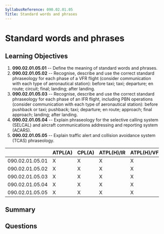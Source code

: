 ```yaml
---
SyllabusReference: 090.02.01.05
Title: Standard words and phrases
---
```


# Standard words and phrases

## Learning Objectives

1. **090.02.01.05.01** -- Define the meaning of standard words and phrases.
2. **090.02.01.05.02** -- Recognise, describe and use the correct standard
   phraseology for each phase of a VFR flight (consider communication with each
   type of aeronautical station): before taxi; taxi; departure; en route;
   circuit; final; landing; after landing.
3. **090.02.01.05.03** -- Recognise, describe and use the correct standard
   phraseology for each phase of an IFR flight, including PBN operations
   (consider communication with each type of aeronautical station): before
   pushback or taxi; pushback; taxi; departure; en route; approach; final
   approach; landing; after landing.
4. **090.02.01.05.04** -- Explain phraseology for the selective calling system
   (SELCAL) and aircraft communications addressing and reporting system (ACARS).
5. **090.02.01.05.05** -- Explain traffic alert and collision avoidance system
   (TCAS) phraseology.

|                 | ATPL(A) | CPL(A) | ATPL(H)/IR | ATPL(H)/VFR | CPL(H) | IR  | CBIR(A) |
| --------------- | ------- | ------ | ---------- | ----------- | ------ | --- | ------- |
| 090.02.01.05.01 | X       | X      | X          | X           | X      | X   | X       |
| 090.02.01.05.02 | X       | X      | X          | X           | X      | X   | X       |
| 090.02.01.05.03 | X       | X      | X          | X           | X      | X   | X       |
| 090.02.01.05.04 | X       | X      | X          | X           | X      | X   | X       |
| 090.02.01.05.05 | X       | X      | X          | X           | X      | X   | X       |

## Summary

## Questions
